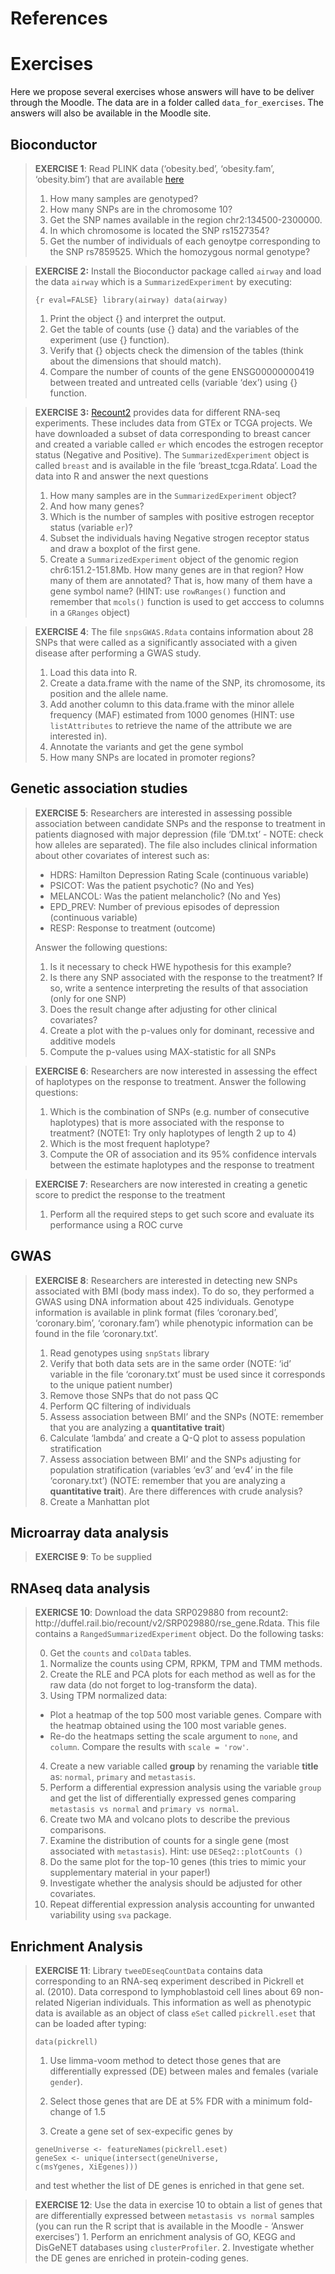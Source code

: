 # References

<div id="refs"></div>


# Exercises


Here we propose several exercises whose answers will have to be deliver through the Moodle. The data are in a folder called `data_for_exercises`. The answers will also be available in the Moodle site. 


## Bioconductor {#BioCEx}

>
>**EXERCISE 1**: Read PLINK data ('obesity.bed', 'obesity.fam', 'obesity.bim') that are available [here](https://github.com/isglobal-brge/brgedata/tree/master/inst/extdata)
>
     1. How many samples are genotyped?
     2. How many SNPs are in the chromosome 10?
     3. Get the SNP names available in  the region chr2:134500-2300000.
     4. In which chromosome is located the SNP rs1527354?
     5. Get the number of individuals of each genoytpe corresponding to the SNP rs7859525. Which the homozygous normal genotype?
>


>**EXERCISE 2:** Install the Bioconductor package called `airway` and load the data `airway` which is a `SummarizedExperiment` by executing:
>
>```{r eval=FALSE}
library(airway)
data(airway)
```
>
>    1. Print the object {\tt airway} and interpret the output.
     2. Get the table of counts (use {\tt asssays} data) and the variables of the experiment (use {\tt colData} function).
     3. Verify that {\tt SummarizedExperiment} objects check the dimension of the tables (think about the dimensions that should match).
     4. Compare the number of counts of the gene ENSG00000000419 between treated and untreated cells (variable 'dex') using {\tt t.test} function.
>


>
>**EXERCISE 3:** [Recount2](https://jhubiostatistics.shinyapps.io/recount/) provides data for different RNA-seq experiments. These includes data from GTEx or TCGA projects. We have downloaded a subset of data corresponding to breast cancer and created a variable called `er` which encodes the estrogen receptor status (Negative and Positive). The `SummarizedExperiment` object is called `breast` and is available in the file 'breast_tcga.Rdata'. Load the data into R and answer the next questions
>
>    1. How many samples are in the `SummarizedExperiment` object?
     2. And how many genes?
     3. Which is the number of samples with positive estrogen receptor status (variable `er`)?
     4. Subset the individuals having Negative strogen receptor status and draw a boxplot of the first gene. 
     5. Create a `SummarizedExperiment` object of the genomic region chr6:151.2-151.8Mb. How many genes are in that region? How many of them are annotated? That is, how many of them have a gene symbol name? (HINT: use `rowRanges()` function and remember that `mcols()` function is used to get acccess to columns in a `GRanges` object) 
>


>
>**EXERCISE 4**: The file `snpsGWAS.Rdata` contains information about 28 SNPs that were called as a significantly associated with a given disease after performing a GWAS study.
>
>    1. Load this data into R.
     2. Create a data.frame with the name of the SNP, its chromosome, its position and the allele name.
     3. Add another column to this data.frame with the minor allele frequency (MAF) estimated from 1000 genomes (HINT: use `listAttributes` to retrieve the name of the attribute we are interested in).
     4. Annotate the variants and get the gene symbol
     5. How many SNPs are located in promoter regions?
>

## Genetic association studies

>
>**EXERCISE 5**: Researchers are interested in assessing possible association between candidate SNPs and the response to treatment in patients diagnosed with major depression (file 'DM.txt' - NOTE: check how alleles are separated). The file also includes clinical information about other covariates of interest such as:
>
>    + HDRS: Hamilton Depression Rating Scale (continuous variable)
     + PSICOT: Was the patient psychotic? (No and Yes)
     + MELANCOL: Was the patient melancholic? (No and Yes)
     + EPD_PREV: Number of previous episodes of depression (continuous variable)
     + RESP: Response to treatment (outcome)
>
>Answer the following questions:
>
>    1. Is it necessary to check HWE hypothesis for this example?
     2. Is there any SNP associated with the response to the treatment? If so, write a sentence interpreting the results of that association (only for one SNP)
     3. Does the result change after adjusting for other clinical covariates?
     4. Create a plot with the p-values only for dominant, recessive and additive models
     5. Compute the p-values using MAX-statistic for all SNPs
>

>**EXERCISE 6**: Researchers are now interested in assessing the effect of haplotypes on the response to treatment. Answer the following questions:
>
     1. Which is the combination of SNPs (e.g. number of consecutive haplotypes) that is more associated with the response to treatment? (NOTE1: Try only haplotypes of length 2 up to 4)
     2. Which is the most frequent haplotype?
     3. Compute the OR of association and its 95\% confidence intervals between the estimate haplotypes and the response to treatment
>

>**EXERCISE 7**: Researchers are now interested in creating a genetic score to predict the response to the treatment
>
>  1. Perform all the required steps to get such score and evaluate its performance using a ROC curve
> 
 
 
     
## GWAS

>
>**EXERCISE 8**: Researchers are interested in detecting new SNPs associated with BMI (body mass index). To do so, they performed a GWAS using DNA information about 425 individuals. Genotype information is available in plink format (files 'coronary.bed', 'coronary.bim', 'coronary.fam') while phenotypic information can be found in the file 'coronary.txt'.
>
>    1. Read genotypes using `snpStats` library
     2. Verify that both data sets are in the same order (NOTE: 'id' variable in the file 'coronary.txt' must be used since it corresponds to the unique patient number)
     3. Remove those SNPs that do not pass QC
     4. Perform QC filtering of individuals
     5. Assess association between BMI' and the SNPs  (NOTE: remember that you are analyzing a **quantitative trait**)
     6. Calculate 'lambda' and create a Q-Q plot to assess population stratification
     7. Assess association between BMI' and the SNPs adjusting for population stratification (variables 'ev3' and 'ev4' in the file 'coronary.txt') (NOTE: remember that you are analyzing a **quantitative trait**). Are there differences with crude analysis?
     8. Create a Manhattan plot
>   
     
     
## Microarray data analysis {#Microarray-exerc}  

>
>**EXERCISE 9**: To be supplied
>

## RNAseq data analysis {#RNAseq-exerc}

>
>**EXERICSE 10**: Download the data SRP029880 from recount2: http://duffel.rail.bio/recount/v2/SRP029880/rse_gene.Rdata. This file contains a `RangedSummarizedExperiment` object. Do the following tasks:
>
>0. Get the `counts` and `colData` tables.
>1. Normalize the counts using CPM, RPKM, TPM and TMM methods.
>2. Create the RLE and PCA plots for each method as well as for the raw data (do not forget to log-transform the data).
3. Using TPM normalized data:
     - Plot a heatmap of the top 500 most variable genes. Compare with the heatmap obtained using the 100 most variable genes.
     - Re-do the heatmaps setting the scale argument to `none`, and `column`. Compare the results with `scale = 'row'`.
4. Create a new variable called **group** by renaming the variable **title** as: `normal`, `primary` and `metastasis`. 
5. Perform a differential expression analysis using the variable `group` and get the list of differentially expressed genes comparing `metastasis vs normal` and `primary vs normal`. 
5. Create two MA and volcano plots to describe the previous comparisons. 
6. Examine the distribution of counts for a single gene (most associated with `metastasis`). Hint: use `DESeq2::plotCounts ()`
7. Do the same plot for the top-10 genes (this tries to mimic your supplementary material in your paper!)
8. Investigate whether the analysis should be adjusted for other covariates.
9. Repeat differential expression analysis accounting for unwanted variability using `sva` package.  
>

## Enrichment Analysis {#enrichment-exerc}

>
>**EXERCISE 11**: Library `tweeDEseqCountData` contains data corresponding to an RNA-seq experiment described in  Pickrell et al. (2010). Data correspond to lymphoblastoid cell lines about 69 non-related Nigerian individuals. This information as well as phenotypic data is available as an object of class `eSet` called `pickrell.eset` that can be loaded after typing:
>
>```
>data(pickrell)
>```
>
1. Use limma-voom method to detect those genes that are differentially expressed (DE) between males and females (variale `gender`).
>
2. Select those genes that are DE at 5% FDR with a minimum fold-change of 1.5
>
3. Create a gene set of sex-expecific genes by
>
>```
>geneUniverse <- featureNames(pickrell.eset)
>geneSex <- unique(intersect(geneUniverse,
                  c(msYgenes, XiEgenes)))
>```
>
and test whether the list of DE genes is enriched in that gene set.
>

>
>**EXERCISE 12**: Use the data in exercise 10 to obtain a list of genes that are differentially expressed between `metastasis vs normal` samples (you can run the R script that is available in the Moodle - 'Answer exercises')
>1. Perform an enrichment analysis of GO, KEGG and DisGeNET databases using `clusterProfiler`.
>2. Investigate whether the DE genes are enriched in protein-coding genes.


